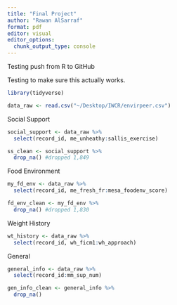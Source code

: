 ```yaml
---
title: "Final Project"
author: "Rawan AlSarraf"
format: pdf
editor: visual
editor_options: 
  chunk_output_type: console
---
```


Testing push from R to GitHub

Testing to make sure this actually works.

```r
library(tidyverse)

data_raw <- read.csv("~/Desktop/IWCR/envirpeer.csv")
```

Social Support
```r
social_support <- data_raw %>%
  select(record_id, me_unheathy:sallis_exercise)

ss_clean <- social_support %>%
  drop_na() #dropped 1,849
```

Food Environment
```r
my_fd_env <- data_raw %>%
  select(record_id, me_fresh_fr:mesa_foodenv_score)

fd_env_clean <- my_fd_env %>%
  drop_na() #dropped 1,830
```

Weight History
```r
wt_history <- data_raw %>%
  select(record_id, wh_ficm1:wh_approach)
```

General
```r
general_info <- data_raw %>%
  select(record_id:mm_sup_num)

gen_info_clean <- general_info %>%
  drop_na()
```

